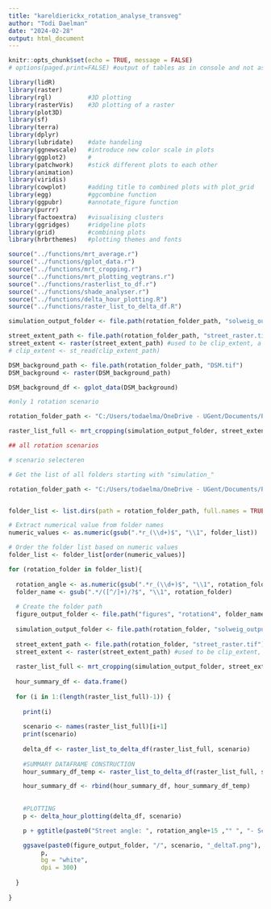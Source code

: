 ```yaml
---
title: "kareldierickx_rotation_analyse_transveg"
author: "Todi Daelman"
date: "2024-02-28"
output: html_document
---
```


```r

knitr::opts_chunk$set(echo = TRUE, message = FALSE)
# options(paged.print=FALSE) #output of tables as in console and not as tibble

library(lidR)
library(raster)
library(rgl)          #3D plotting
library(rasterVis)    #3D plotting of a raster
library(plot3D)
library(sf)
library(terra)
library(dplyr)
library(lubridate)    #date handeling
library(ggnewscale)   #introduce new color scale in plots 
library(ggplot2)      #
library(patchwork)    #stick different plots to each other
library(animation)
library(viridis)
library(cowplot)      #adding title to combined plots with plot_grid
library(egg)          #ggcombine function
library(ggpubr)       #annotate_figure function
library(purrr)
library(factoextra)   #visualising clusters
library(ggridges)     #ridgeline plots
library(grid)         #combining plots
library(hrbrthemes)   #plotting themes and fonts

source("../functions/mrt_average.r")
source("../functions/gplot_data.r")
source("../functions/mrt_cropping.r")
source("../functions/mrt_plotting_vegtrans.r")
source("../functions/rasterlist_to_df.r")
source("../functions/shade_analyser.r")
source("../functions/delta_hour_plotting.R")
source("../functions/raster_list_to_delta_df.R")
```


```r
simulation_output_folder <- file.path(rotation_folder_path, "solweig_output/simulation_output")

street_extent_path <- file.path(rotation_folder_path, "street_raster.tif")
street_extent <- raster(street_extent_path) #used to be clip_extent, a shp file
# clip_extent <- st_read(clip_extent_path) 

DSM_background_path <- file.path(rotation_folder_path, "DSM.tif")
DSM_background <- raster(DSM_background_path)

DSM_background_df <- gplot_data(DSM_background)

```


```r

#only 1 rotation scenario

rotation_folder_path <- "C:/Users/todaelma/OneDrive - UGent/Documents/PhD/QGIS/SOLWEIG/test-Gent/generated SOLWEIG input/kareldierickx_rotation/r_120"

raster_list_full <- mrt_cropping(simulation_output_folder, street_extent, search_variable = "transveg", time_of_interest = "D")
```


```r
## all rotation scenarios

# scenario selecteren

# Get the list of all folders starting with "simulation_"

rotation_folder_path <- "C:/Users/todaelma/OneDrive - UGent/Documents/PhD/QGIS/SOLWEIG/test-Gent/generated SOLWEIG input/kareldierickx_rotation"


folder_list <- list.dirs(path = rotation_folder_path, full.names = TRUE, recursive = FALSE)

# Extract numerical value from folder names
numeric_values <- as.numeric(gsub(".*r_(\\d+)$", "\\1", folder_list))

# Order the folder list based on numeric values
folder_list <- folder_list[order(numeric_values)]

for (rotation_folder in folder_list){
  
  rotation_angle <- as.numeric(gsub(".*r_(\\d+)$", "\\1", rotation_folder))
  folder_name <- gsub(".*/([^/]+)/?$", "\\1", rotation_folder)
  
  # Create the folder path
  figure_output_folder <- file.path("figures", "rotation4", folder_name)
  
  simulation_output_folder <- file.path(rotation_folder, "solweig_output/simulation_output")
  
  street_extent_path <- file.path(rotation_folder, "street_raster.tif")
  street_extent <- raster(street_extent_path) #used to be clip_extent, a shp file  
  
  raster_list_full <- mrt_cropping(simulation_output_folder, street_extent, search_variable = "transveg", time_of_interest = "D")
  
  hour_summary_df <- data.frame()
  
  for (i in 1:(length(raster_list_full)-1)) {
    
    print(i)
    
    scenario <- names(raster_list_full)[i+1]
    print(scenario)
    
    delta_df <- raster_list_to_delta_df(raster_list_full, scenario)
    
    #SUMMARY DATAFRAME CONSTRUCTION
    hour_summary_df_temp <- raster_list_to_delta_df(raster_list_full, scenario, summary_index = 2)

    hour_summary_df <- rbind(hour_summary_df, hour_summary_df_temp)
    
    
    #PLOTTING
    p <- delta_hour_plotting(delta_df, scenario)

    p + ggtitle(paste0("Street angle: ", rotation_angle+15 ,"° ", "- Scenario: ", scenario)) -> p

    ggsave(paste0(figure_output_folder, "/", scenario, "_deltaT.png"),
         p,
         bg = "white",
         dpi = 300)
    
  }
  
}




```

